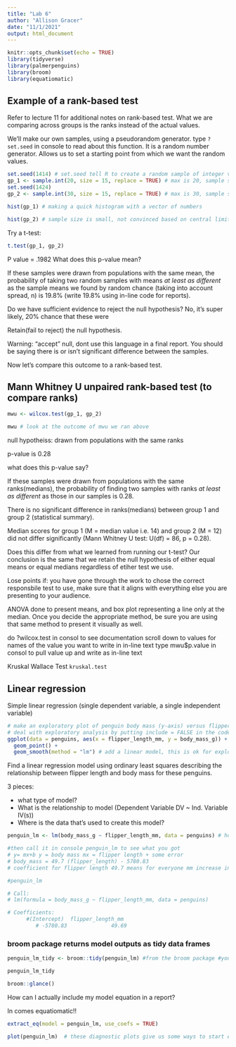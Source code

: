 ```yaml
---
title: "Lab 6"
author: "Allison Gracer"
date: "11/1/2021"
output: html_document
---  
```


```r
knitr::opts_chunk$set(echo = TRUE)
library(tidyverse)
library(palmerpenguins)
library(broom)
library(equatiomatic)
```

## Example of a rank-based test 

Refer to lecture 11 for additional notes on rank-based test.
What we are comparing across groups is the ranks instead of the actual values. 

We'll make our own samples, using a pseudorandom generator. type `?set.seed` in console to read about this function. It is a random number generator. Allows us to set a starting point from which we want the random values. 

```r
set.seed(1414) # set.seed tell R to create a random sample of integer values
gp_1 <- sample.int(20, size = 15, replace = TRUE) # max is 20, sample size is 15, replace is true (re-sampling)
set.seed(1424)
gp_2 <- sample.int(30, size = 15, replace = TRUE) # max is 30, sample size is 15 replace is true
```

```r
hist(gp_1) # making a quick histogram with a vector of numbers

hist(gp_2) # sample size is small, not convinced based on central limit therorem that these means will be normally distributed

```

Try a t-test:
```r
t.test(gp_1, gp_2)
```

P value = .1982 
What does this p-value mean?

If these samples were drawn from populations with the same mean, the probability of taking two random samples with means *at least as different* as the sample means we found by random chance (taking into account spread, n) is 19.8% (write 19.8% using in-line code for reports).

Do we have sufficient evidence to reject the null hypothesis? No, it's super likely, 20% chance that these were

Retain(fail to reject) the null hypothesis. 

Warning: "accept" null, dont use this language in a final report. You should be saying there is or isn't significant difference between the samples. 

Now let's compare this outcome to a rank-based test.

## Mann Whitney U unpaired rank-based test (to compare ranks)

```r
mwu <- wilcox.test(gp_1, gp_2)

mwu # look at the outcome of mwu we ran above
```

null hypotheiss: drawn from populations with the same ranks

p-value is 0.28

what does this p-value say?

If these samples were drawn from populations with the same ranks(medians), the probability of finding two samples with ranks *at least as different* as those in our samples is 0.28.

There is no significant difference in ranks(medians) between group 1 and group 2 (statistical summary). 

Median scores for group 1 (M = median value i.e. 14) and group 2 (M = 12) did not differ significantly (Mann Whitney U test: U(df) = 86, p = 0.28).

Does this differ from what we learned from running our t-test?
Our conclusion is the same that we retain the null hypothesis of either equal means or equal medians regardless of etiher test we use. 

Lose points if: you have gone through the work to chose the correct responsbile test to use, make sure that it aligns with everything else you are presenting to your audience. 

ANOVA done to present means, and box plot representing a line only at the median. Once you decide the appropriate method, be sure you are using that same method to present it visually as well. 

do ?wilcox.test in consol to see documentation
scroll down to values for names of the value you want to write in in-line text 
type mwu$p.value in consol to pull value up and write as in-line text

Kruskal Wallace Test `kruskal.test`

## Linear regression

Simple linear regression (single dependent variable, a single independent variable)


```r
# make an exploratory plot of penguin body mass (y-axis) versus flipper length (x-axis)
# deal with exploratory analysis by putting include = FALSE in the code chunk header so it does not show up in your knitted document
ggplot(data = penguins, aes(x = flipper_length_mm, y = body_mass_g)) +
  geom_point() + 
  geom_smooth(method = "lm") # add a linear model, this is ok for exploratory, but do not add this to final if I cant explain it entirely

```

Find a linear regression model using ordinary least squares describing the relationship between flipper length and body mass for these penguins.

3 pieces:

- what type of model?
- What is the relationship to model (Dependent Variable DV ~ Ind. Variable IV(s))
- Where is the data that's used to create this model?

```r
penguin_lm <- lm(body_mass_g ~ flipper_length_mm, data = penguins) # how does body_mass_g change in relation to flipper_length, get my data from penguins, lm = linear model

#then call it in console penguin_lm to see what you got
# y= mx+b y = body mass mx = flipper length + some error
# body_mass = 49.7 (flipper_length) - 5780.83
# coefficient for flipper length 49.7 means for everyone mm increase in flipper length i expect a 49.7 gram increase in body mass because that's the slope that explains the relationship between these 2 variables. 

#penguin_lm

# Call:
# lm(formula = body_mass_g ~ flipper_length_mm, data = penguins)

# Coefficients:
      #(Intercept)  flipper_length_mm  
         # -5780.83              49.69  
```

### broom package returns model outputs as tidy data frames

```r
penguin_lm_tidy <- broom::tidy(penguin_lm) #from the broom package #you can do tidy(penguin_lm)

penguin_lm_tidy

broom::glance()
```

How can I actually include my model equation in a report?

In comes equatiomatic!!

```r
extract_eq(model = penguin_lm, use_coefs = TRUE)
```

```r
plot(penguin_lm)  # these diagnostic plots give us some ways to start exploring the assumptions we have when we decide to run a linear model
```



